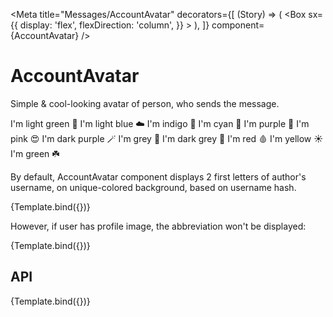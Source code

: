 

<Meta
	title="Messages/AccountAvatar"
	decorators={[
		(Story) => (
			<Box
				sx={{
					display: 'flex',
					flexDirection: 'column',
				}}
			>
				<Story />
			</Box>
		),
	]}
	component={AccountAvatar}
/>

# AccountAvatar

Simple & cool-looking avatar of person, who sends the message.

<Canvas>
	<Story name="Overview">
		<MessageBox author={{ username: 'A' }} position="single" orientation="left" component={MessageText}>
			I'm light green 🥗
		</MessageBox>
		<MessageBox author={{ username: 'B' }} position="single" orientation="left" component={MessageText}>
			I'm light blue ☁️
		</MessageBox>
		<MessageBox author={{ username: 'C' }} position="single" orientation="left" component={MessageText}>
			I'm indigo 🥶
		</MessageBox>
		<MessageBox author={{ username: 'D' }} position="single" orientation="left" component={MessageText}>
			I'm cyan 🤷
		</MessageBox>
		<MessageBox author={{ username: 'E' }} position="single" orientation="left" component={MessageText}>
			I'm purple 💅
		</MessageBox>
		<MessageBox author={{ username: 'F' }} position="single" orientation="left" component={MessageText}>
			I'm pink 😍
		</MessageBox>
		<MessageBox author={{ username: 'G' }} position="single" orientation="left" component={MessageText}>
			I'm dark purple 🪄
		</MessageBox>
		<MessageBox author={{ username: 'H' }} position="single" orientation="left" component={MessageText}>
			I'm grey 🧱
		</MessageBox>
		<MessageBox author={{ username: 'I' }} position="single" orientation="left" component={MessageText}>
			I'm dark grey 🥷
		</MessageBox>
		<MessageBox author={{ username: 'J' }} position="single" orientation="left" component={MessageText}>
			I'm red 🩸
		</MessageBox>
		<MessageBox author={{ username: 'K' }} position="single" orientation="left" component={MessageText}>
			I'm yellow ☀️
		</MessageBox>
		<MessageBox author={{ username: 'L' }} position="single" orientation="left" component={MessageText}>
			I'm green ☘️
		</MessageBox>
	</Story>
</Canvas>

By default, AccountAvatar component displays 2 first letters of author's username, on unique-colored background, based on username hash.

<Canvas>
	<Story args={{ username: 'My Name Is Longer Than 2 Words' }} name="Placeholder">
		{Template.bind({})}
	</Story>
</Canvas>

However, if user has profile image, the abbreviation won't be displayed:

<Canvas>
	<Story
		args={{ username: "I'm not displayed!", profileUrl: 'https://picsum.photos/200/200' }}
		name="Custom profile image"
	>
		{Template.bind({})}
	</Story>
</Canvas>

## API

<Canvas>
	<Story args={{ username: 'Change Me' }} name="API">
		{Template.bind({})}
	</Story>
</Canvas>

<ArgsTable story="API" />
